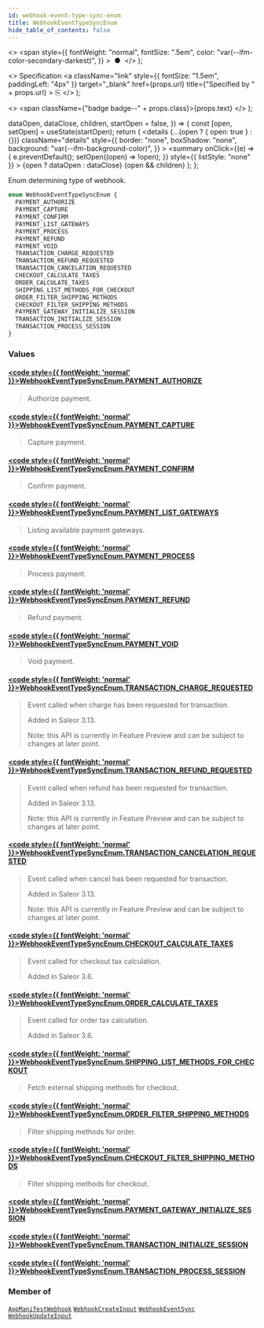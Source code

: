 ```yaml
---
id: webhook-event-type-sync-enum
title: WebhookEventTypeSyncEnum
hide_table_of_contents: false
---
```


  <>
    <span
      style={{
        fontWeight: "normal",
        fontSize: ".5em",
        color: "var(--ifm-color-secondary-darkest)",
      }}
    >
      &nbsp;●&nbsp;
    </span>
  </>
);

  <>
    Specification
    <a
      className="link"
      style={{ fontSize: "1.5em", paddingLeft: "4px" }}
      target="\_blank"
      href={props.url}
      title={"Specified by " + props.url}
    >
      ⎘
    </a>
  </>
);

  <>
    <span className={"badge badge--" + props.class}>{props.text}</span>
  </>
);


  dataOpen,
  dataClose,
  children,
  startOpen = false,
}) => {
  const [open, setOpen] = useState(startOpen);
  return (
    <details
      {...(open ? { open: true } : {})}
      className="details"
      style={{
        border: "none",
        boxShadow: "none",
        background: "var(--ifm-background-color)",
      }}
    >
      <summary
        onClick={(e) => {
          e.preventDefault();
          setOpen((open) => !open);
        }}
        style={{ listStyle: "none" }}
      >
        {open ? dataOpen : dataClose}
      </summary>
      {open && children}
    </details>
  );
};

Enum determining type of webhook.

```graphql
enum WebhookEventTypeSyncEnum {
  PAYMENT_AUTHORIZE
  PAYMENT_CAPTURE
  PAYMENT_CONFIRM
  PAYMENT_LIST_GATEWAYS
  PAYMENT_PROCESS
  PAYMENT_REFUND
  PAYMENT_VOID
  TRANSACTION_CHARGE_REQUESTED
  TRANSACTION_REFUND_REQUESTED
  TRANSACTION_CANCELATION_REQUESTED
  CHECKOUT_CALCULATE_TAXES
  ORDER_CALCULATE_TAXES
  SHIPPING_LIST_METHODS_FOR_CHECKOUT
  ORDER_FILTER_SHIPPING_METHODS
  CHECKOUT_FILTER_SHIPPING_METHODS
  PAYMENT_GATEWAY_INITIALIZE_SESSION
  TRANSACTION_INITIALIZE_SESSION
  TRANSACTION_PROCESS_SESSION
}
```

### Values

#### [<code style={{ fontWeight: 'normal' }}>WebhookEventTypeSyncEnum.<b>PAYMENT_AUTHORIZE</b></code>](#)

> Authorize payment.

#### [<code style={{ fontWeight: 'normal' }}>WebhookEventTypeSyncEnum.<b>PAYMENT_CAPTURE</b></code>](#)

> Capture payment.

#### [<code style={{ fontWeight: 'normal' }}>WebhookEventTypeSyncEnum.<b>PAYMENT_CONFIRM</b></code>](#)

> Confirm payment.

#### [<code style={{ fontWeight: 'normal' }}>WebhookEventTypeSyncEnum.<b>PAYMENT_LIST_GATEWAYS</b></code>](#)

> Listing available payment gateways.

#### [<code style={{ fontWeight: 'normal' }}>WebhookEventTypeSyncEnum.<b>PAYMENT_PROCESS</b></code>](#)

> Process payment.

#### [<code style={{ fontWeight: 'normal' }}>WebhookEventTypeSyncEnum.<b>PAYMENT_REFUND</b></code>](#)

> Refund payment.

#### [<code style={{ fontWeight: 'normal' }}>WebhookEventTypeSyncEnum.<b>PAYMENT_VOID</b></code>](#)

> Void payment.

#### [<code style={{ fontWeight: 'normal' }}>WebhookEventTypeSyncEnum.<b>TRANSACTION_CHARGE_REQUESTED</b></code>](#)

> Event called when charge has been requested for transaction.
>
> Added in Saleor 3.13.
>
> Note: this API is currently in Feature Preview and can be subject to changes at later point.

#### [<code style={{ fontWeight: 'normal' }}>WebhookEventTypeSyncEnum.<b>TRANSACTION_REFUND_REQUESTED</b></code>](#)

> Event called when refund has been requested for transaction.
>
> Added in Saleor 3.13.
>
> Note: this API is currently in Feature Preview and can be subject to changes at later point.

#### [<code style={{ fontWeight: 'normal' }}>WebhookEventTypeSyncEnum.<b>TRANSACTION_CANCELATION_REQUESTED</b></code>](#)

> Event called when cancel has been requested for transaction.
>
> Added in Saleor 3.13.
>
> Note: this API is currently in Feature Preview and can be subject to changes at later point.

#### [<code style={{ fontWeight: 'normal' }}>WebhookEventTypeSyncEnum.<b>CHECKOUT_CALCULATE_TAXES</b></code>](#)

> Event called for checkout tax calculation.
>
> Added in Saleor 3.6.

#### [<code style={{ fontWeight: 'normal' }}>WebhookEventTypeSyncEnum.<b>ORDER_CALCULATE_TAXES</b></code>](#)

> Event called for order tax calculation.
>
> Added in Saleor 3.6.

#### [<code style={{ fontWeight: 'normal' }}>WebhookEventTypeSyncEnum.<b>SHIPPING_LIST_METHODS_FOR_CHECKOUT</b></code>](#)

> Fetch external shipping methods for checkout.

#### [<code style={{ fontWeight: 'normal' }}>WebhookEventTypeSyncEnum.<b>ORDER_FILTER_SHIPPING_METHODS</b></code>](#)

> Filter shipping methods for order.

#### [<code style={{ fontWeight: 'normal' }}>WebhookEventTypeSyncEnum.<b>CHECKOUT_FILTER_SHIPPING_METHODS</b></code>](#)

> Filter shipping methods for checkout.

#### [<code style={{ fontWeight: 'normal' }}>WebhookEventTypeSyncEnum.<b>PAYMENT_GATEWAY_INITIALIZE_SESSION</b></code>](#)

>

#### [<code style={{ fontWeight: 'normal' }}>WebhookEventTypeSyncEnum.<b>TRANSACTION_INITIALIZE_SESSION</b></code>](#)

>

#### [<code style={{ fontWeight: 'normal' }}>WebhookEventTypeSyncEnum.<b>TRANSACTION_PROCESS_SESSION</b></code>](#)

>

### Member of

[`AppManifestWebhook`](../../../api-storefront/apps/objects/app-manifest-webhook) <Badge class="secondary" text="object"/><Bullet />[`WebhookCreateInput`](../../../api-storefront/webhooks/inputs/webhook-create-input) <Badge class="secondary" text="input"/><Bullet />[`WebhookEventSync`](../../../api-storefront/webhooks/objects/webhook-event-sync) <Badge class="secondary" text="object"/><Bullet />[`WebhookUpdateInput`](../../../api-storefront/webhooks/inputs/webhook-update-input) <Badge class="secondary" text="input"/>
